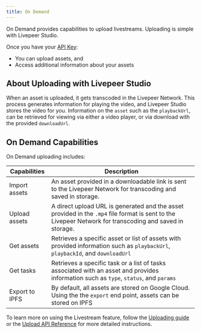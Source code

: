 ```yaml
---
title: On Demand
---
```


On Demand provides capabilities to upload livestreams. Uploading is simple with Livepeer Studio. 

Once you have your [API Key](../../guides/livestreaming/api-key): 

- You can upload assets, and 
- Access additional information about your assets


## About Uploading with Livepeer Studio

When an asset is uploaded, it gets transcoded in the Livepeer Network.  This process generates information for playing the video, and Livepeer Studio stores the video for you. Information on the `asset` such as the `playbackUrl`, can be retrieved for viewing via either a video player, or via download with the provided `downloadUrl`.

## On Demand Capabilities

On Demand uploading includes:

| Capabilities | Description  |
| ------------ | ------------ |
|  Import assets  | An asset provided in a downloadable link is sent to the Livepeer Network for transcoding and saved in storage. | 
|  Upload assets  | A direct upload URL is generated and the asset provided in the `.mp4` file format is sent to the Livepeer Network for transcoding and saved in storage.  | 
|  Get assets | Retrieves a specific asset or list of assets with provided information such as `playbackUrl`, `playbackId`, and `downloadUrl` | 
|  Get tasks | Retrieves a specific task or a list of tasks associated with an asset and provides information such as `type`, `status`, and `params` | 
|  Export to IPFS | By default, all assets are stored on Google Cloud. Using the the `export` end point, assets can be stored on IPFS | 

To learn more on using the Livestream feature, follow the [Uploading guide](../../guides/on-demand-guides/) or the [Upload API Reference](../../references/vod/upload) for more detailed instructions.